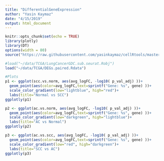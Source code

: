 ```yaml
---
title: "DifferentialGeneExpression"
author: "Yasin Kaymaz"
date: "4/15/2019"
output: html_document
---
```


```r
knitr::opts_chunk$set(echo = TRUE)
library(plotly)
library(DT)
options(width = 80)
source("https://raw.githubusercontent.com/yasinkaymaz/cellRtools/master/main/functions.R")
```

```r
#load("~/data/TCGA/LungCancerGDC.sub.seurat.Robj")
load("~/data/TCGA/DEGs.paired.Rdata")
```

```r
#Plots
p1 <- ggplot(scc.vs.norm, aes(avg_logFC, -log10( p_val_adj) ))+
  geom_point(aes(color=avg_logFC,text=sprintf("Gene: %s", gene) ))+
  scale_color_gradient(low="lightblue", high="red")+
  labs(title="Normal vs SCC")
ggplotly(p1)

p2 <- ggplot(ac.vs.norm, aes(avg_logFC, -log10( p_val_adj) ))+
  geom_point(aes(color=avg_logFC,text=sprintf("Gene: %s", gene) ))+
  scale_color_gradient(low="darkgreen", high="lightblue")+
  labs(title="AC vs Normal")
ggplotly(p2)

p3 <- ggplot(ac.vs.scc, aes(avg_logFC, -log10( p_val_adj) ))+
  geom_point(aes(color=avg_logFC,text=sprintf("Gene: %s", gene) ))+
  scale_color_gradient(low="red", high="darkgreen")+
  labs(title="SCC vs AC")
ggplotly(p3)
```


